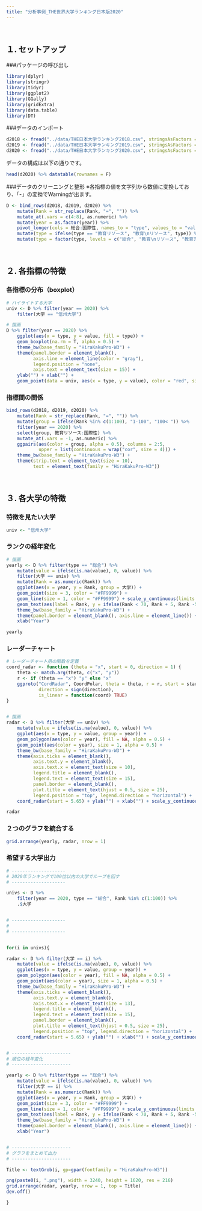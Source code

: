 ```yaml
---
title: "分析事例_THE世界大学ランキング日本版2020"
---
```

  
<br>  
  
## １. セットアップ

  
###パッケージの呼び出し
```r
library(dplyr)
library(stringr)
library(tidyr)
library(ggplot2)
library(GGally)
library(gridExtra)
library(data.table)
library(DT)
```


###データのインポート
```r
d2018 <- fread("../data/THE日本大学ランキング2018.csv", stringsAsFactors = F) %>% mutate(year = 2018) %>% select(-リンク)
d2019 <- fread("../data/THE日本大学ランキング2019.csv", stringsAsFactors = F) %>% mutate(year = 2019) %>% select(-リンク)
d2020 <- fread("../data/THE日本大学ランキング2020.csv", stringsAsFactors = F) %>% mutate(year = 2020) %>% select(-リンク)
```
データの構成は以下の通りです。
```r
head(d2020) %>% datatable(rownames = F)
```


###データのクリーニングと整形
※各指標の値を文字列から数値に変換しており、「-」の変換でWarningが出ます。
```r
D <- bind_rows(d2018, d2019, d2020) %>%
    mutate(Rank = str_replace(Rank, "=", "")) %>%
    mutate_at(.vars = c(4:8), as.numeric) %>%
    mutate(year = as.factor(year)) %>%
    pivot_longer(cols = 総合:国際性, names_to = "type", values_to = "value") %>%
    mutate(type = ifelse(type == "教育リソース", "教育\nリソース", type)) %>%
    mutate(type = factor(type, levels = c("総合", "教育\nリソース", "教育充実度", "教育成果", "国際性")))
```

<br>

## ２. 各指標の特徴


### 各指標の分布（boxplot） 
```r
# ハイライトする大学
univ <- D %>% filter(year == 2020) %>%
    filter(大学 == "信州大学")

# 描画
D %>% filter(year == 2020) %>% 
    ggplot(aes(x = type, y = value, fill = type)) +
    geom_boxplot(na.rm = T, alpha = 0.5) +
    theme_bw(base_family = "HiraKakuPro-W3") +
    theme(panel.border = element_blank(),
          axis.line = element_line(color = "gray"),
          legend.position = "none",
          axis.text = element_text(size = 15)) +
    ylab("") + xlab("") + 
    geom_point(data = univ, aes(x = type, y = value), color = "red", size = 6)
```


### 指標間の関係 
```r
bind_rows(d2018, d2019, d2020) %>%
    mutate(Rank = str_replace(Rank, "=", "")) %>%
    mutate(group = ifelse(Rank %in% c(1:100), "1-100", "100< ")) %>%
    filter(year == 2020) %>%
    select(group, 教育リソース:国際性) %>%
    mutate_at(.vars = -1, as.numeric) %>%
    ggpairs(aes(color = group, alpha = 0.5), columns = 2:5,
            upper = list(continuous = wrap("cor", size = 4))) +
    theme_bw(base_family = "HiraKakuPro-W3") +
    theme(strip.text = element_text(size = 10),
          text = element_text(family = "HiraKakuPro-W3"))
```

<br>

## ３. 各大学の特徴


### 特徴を見たい大学
```r
univ <- "信州大学"
```


### ランクの経年変化
```r

# 描画
yearly <- D %>% filter(type == "総合") %>%
    mutate(value = ifelse(is.na(value), 0, value)) %>%
    filter(大学 == univ) %>%
    mutate(Rank = as.numeric(Rank)) %>%
    ggplot(aes(x = year, y = Rank, group = 大学)) +
    geom_point(size = 3, color = "#FF9999") +
    geom_line(size = 1, color = "#FF9999") + scale_y_continuous(limits = c(0,100)) +
    geom_text(aes(label = Rank, y = ifelse(Rank < 70, Rank + 5, Rank -5)), size = 8, color = "#FF9999") +
    theme_bw(base_family = "HiraKakuPro-W3") +
    theme(panel.border = element_blank(), axis.line = element_line()) +
    xlab("Year")

yearly
```


### レーダーチャート
```r
# レーダーチャート用の関数を定義
coord_radar <- function (theta = "x", start = 0, direction = 1) {
    theta <- match.arg(theta, c("x", "y"))
    r <- if (theta == "x") "y" else "x"
    ggproto("CordRadar", CoordPolar, theta = theta, r = r, start = start, 
            direction = sign(direction),
            is_linear = function(coord) TRUE)
}


# 描画
radar <- D %>% filter(大学 == univ) %>%
    mutate(value = ifelse(is.na(value), 0, value)) %>%
    ggplot(aes(x = type, y = value, group = year)) +
    geom_polygon(aes(color = year), fill = NA, alpha = 0.5) +
    geom_point(aes(color = year), size = 1, alpha = 0.5) +
    theme_bw(base_family = "HiraKakuPro-W3") +
    theme(axis.ticks = element_blank(),
          axis.text.y = element_blank(),
          axis.text.x = element_text(size = 10),
          legend.title = element_blank(),
          legend.text = element_text(size = 15),
          panel.border = element_blank(),
          plot.title = element_text(hjust = 0.5, size = 25),
          legend.position = "top", legend.direction = "horizontal") +
    coord_radar(start = 5.65) + ylab("") + xlab("") + scale_y_continuous(limits = c(0, 100))

radar
```


### ２つのグラフを統合する
```r
grid.arrange(yearly, radar, nrow = 1)
```


### 希望する大学出力

```r

# --------------------
# 2020年ランキングで100位以内の大学でループを回す
# --------------------

univs <- D %>% 
    filter(year == 2020, type == "総合", Rank %in% c(1:100)) %>% 
    .$大学


# --------------------
# 
# --------------------


for(i in univs){

radar <- D %>% filter(大学 == i) %>%
    mutate(value = ifelse(is.na(value), 0, value)) %>%
    ggplot(aes(x = type, y = value, group = year)) +
    geom_polygon(aes(color = year), fill = NA, alpha = 0.5) +
    geom_point(aes(color = year), size = 1, alpha = 0.5) +
    theme_bw(base_family = "HiraKakuPro-W3") +
    theme(axis.ticks = element_blank(),
          axis.text.y = element_blank(),
          axis.text.x = element_text(size = 13),
          legend.title = element_blank(),
          legend.text = element_text(size = 15),
          panel.border = element_blank(),
          plot.title = element_text(hjust = 0.5, size = 25),
          legend.position = "top", legend.direction = "horizontal") +
    coord_radar(start = 5.65) + ylab("") + xlab("") + scale_y_continuous(limits = c(0, 100))


# ----------------------
# 順位の経年変化
# ----------------------

yearly <- D %>% filter(type == "総合") %>%
    mutate(value = ifelse(is.na(value), 0, value)) %>%
    filter(大学 == i) %>%
    mutate(Rank = as.numeric(Rank)) %>%
    ggplot(aes(x = year, y = Rank, group = 大学)) +
    geom_point(size = 3, color = "#FF9999") +
    geom_line(size = 1, color = "#FF9999") + scale_y_continuous(limits = c(0,100)) +
    geom_text(aes(label = Rank, y = ifelse(Rank < 70, Rank + 5, Rank -5)), size = 10, color = "#FF9999") +
    theme_bw(base_family = "HiraKakuPro-W3") +
    theme(panel.border = element_blank(), axis.line = element_line()) +
    xlab("Year")


# ----------------------
# グラフをまとめて出力
# ----------------------

Title <- textGrob(i, gp=gpar(fontfamily = "HiraKakuPro-W3"))

png(paste0(i, ".png"), width = 3240, height = 1620, res = 216)
grid.arrange(radar, yearly, nrow = 1, top = Title)
dev.off()

}

```
